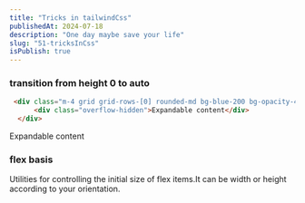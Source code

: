 ```yaml
---
title: "Tricks in tailwindCss"
publishedAt: 2024-07-18
description: "One day maybe save your life"
slug: "51-tricksInCss"
isPublish: true
---
```

### transition from height 0 to auto 
```html
 <div class="m-4 grid grid-rows-[0] rounded-md bg-blue-200 bg-opacity-40 p-4 transition-all duration-500 ease-in-out hover:grid-rows-1">
      <div class="overflow-hidden">Expandable content</div>
  </div>
```
<div class="m-4 grid grid-rows-[0] rounded-md bg-blue-200 bg-opacity-40 p-4 transition-all duration-500 ease-in-out hover:grid-rows-1">
    <div class="overflow-hidden">Expandable content</div>
</div>

### flex basis
Utilities for controlling the initial size of flex items.It can be width or height according to your orientation.